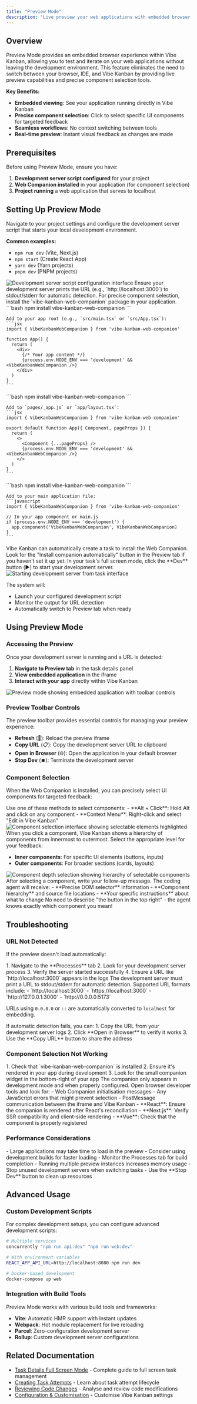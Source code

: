 ```yaml
---
title: "Preview Mode"
description: "Live preview your web applications with embedded browser viewing and precise component selection for seamless development workflows"
---
```


## Overview

Preview Mode provides an embedded browser experience within Vibe Kanban, allowing you to test and iterate on your web applications without leaving the development environment. This feature eliminates the need to switch between your browser, IDE, and Vibe Kanban by providing live preview capabilities and precise component selection tools.

**Key Benefits:**
- **Embedded viewing**: See your application running directly in Vibe Kanban
- **Precise component selection**: Click to select specific UI components for targeted feedback
- **Seamless workflows**: No context switching between tools
- **Real-time preview**: Instant visual feedback as changes are made

## Prerequisites

Before using Preview Mode, ensure you have:

1. **Development server script configured** for your project
2. **Web Companion installed** in your application (for component selection)
3. **Project running** a web application that serves to localhost

## Setting Up Preview Mode

<Steps>
<Step title="Configure Development Server Script">
  Navigate to your project settings and configure the development server script that starts your local development environment.

  **Common examples:**
  - `npm run dev` (Vite, Next.js)
  - `npm start` (Create React App)
  - `yarn dev` (Yarn projects)
  - `pnpm dev` (PNPM projects)

  <Frame>
  <!-- Placeholder for development server configuration screenshot -->
  <img src="/images/preview-mode-dev-script-config.png" alt="Development server script configuration interface" />
  </Frame>

  <Tip>
  Ensure your development server prints the URL (e.g., `http://localhost:3000`) to stdout/stderr for automatic detection.
  </Tip>
</Step>

<Step title="Install Web Companion">
  For precise component selection, install the `vibe-kanban-web-companion` package in your application.

  <Tabs>
  <Tab title="React/Vite">
    ```bash
    npm install vibe-kanban-web-companion
    ```

    Add to your app root (e.g., `src/main.tsx` or `src/App.tsx`):
    ```jsx
    import { VibeKanbanWebCompanion } from 'vibe-kanban-web-companion'

    function App() {
      return (
        <div>
          {/* Your app content */}
          {process.env.NODE_ENV === 'development' && <VibeKanbanWebCompanion />}
        </div>
      )
    }
    ```
  </Tab>

  <Tab title="Next.js">
    ```bash
    npm install vibe-kanban-web-companion
    ```

    Add to `pages/_app.js` or `app/layout.tsx`:
    ```jsx
    import { VibeKanbanWebCompanion } from 'vibe-kanban-web-companion'

    export default function App({ Component, pageProps }) {
      return (
        <>
          <Component {...pageProps} />
          {process.env.NODE_ENV === 'development' && <VibeKanbanWebCompanion />}
        </>
      )
    }
    ```
  </Tab>

  <Tab title="Vue.js">
    ```bash
    npm install vibe-kanban-web-companion
    ```

    Add to your main application file:
    ```javascript
    import { VibeKanbanWebCompanion } from 'vibe-kanban-web-companion'

    // In your app component or main.js
    if (process.env.NODE_ENV === 'development') {
      app.component('VibeKanbanWebCompanion', VibeKanbanWebCompanion)
    }
    ```
  </Tab>
  </Tabs>

  <Info>
  Vibe Kanban can automatically create a task to install the Web Companion. Look for the "Install companion automatically" button in the Preview tab if you haven't set it up yet.
  </Info>
</Step>

<Step title="Start Development Server">
  In your task's full screen mode, click the **Dev** button (▶️) to start your development server.

  <Frame>
  <!-- Placeholder for dev server start button screenshot -->
  <img src="/images/preview-mode-start-dev-server.png" alt="Starting development server from task interface" />
  </Frame>

  The system will:
  - Launch your configured development script
  - Monitor the output for URL detection
  - Automatically switch to Preview tab when ready
</Step>
</Steps>

## Using Preview Mode

### Accessing the Preview

Once your development server is running and a URL is detected:

1. **Navigate to Preview tab** in the task details panel
2. **View embedded application** in the iframe
3. **Interact with your app** directly within Vibe Kanban

<Frame>
<!-- Placeholder for preview mode interface screenshot -->
<img src="/images/preview-mode-interface.png" alt="Preview mode showing embedded application with toolbar controls" />
</Frame>

### Preview Toolbar Controls

The preview toolbar provides essential controls for managing your preview experience:

- **Refresh** (🔄): Reload the preview iframe
- **Copy URL** (📋): Copy the development server URL to clipboard  
- **Open in Browser** (🌐): Open the application in your default browser
- **Stop Dev** (⏹️): Terminate the development server

### Component Selection

When the Web Companion is installed, you can precisely select UI components for targeted feedback:

<Steps>
<Step title="Activate Selection Mode">
  Use one of these methods to select components:
  - **Alt + Click**: Hold Alt and click on any component
  - **Context Menu**: Right-click and select "Edit in Vibe Kanban"

  <Frame>
  <!-- Placeholder for component selection screenshot -->
  <img src="/images/preview-mode-component-selection.png" alt="Component selection interface showing selectable elements highlighted" />
  </Frame>
</Step>

<Step title="Choose Component Depth">
  When you click a component, Vibe Kanban shows a hierarchy of components from innermost to outermost. Select the appropriate level for your feedback:

  - **Inner components**: For specific UI elements (buttons, inputs)
  - **Outer components**: For broader sections (cards, layouts)

  <Frame>
  <!-- Placeholder for component depth selection screenshot -->
  <img src="/images/preview-mode-component-depth.png" alt="Component depth selection showing hierarchy of selectable components" />
  </Frame>
</Step>

<Step title="Provide Targeted Feedback">
  After selecting a component, write your follow-up message. The coding agent will receive:
  - **Precise DOM selector** information
  - **Component hierarchy** and source file locations
  - **Your specific instructions** about what to change

  <Check>
  No need to describe "the button in the top right" - the agent knows exactly which component you mean!
  </Check>
</Step>
</Steps>

## Troubleshooting

### URL Not Detected

If the preview doesn't load automatically:

<AccordionGroup>
<Accordion title="Check Development Server Logs">
  1. Navigate to the **Processes** tab
  2. Look for your development server process
  3. Verify the server started successfully
  4. Ensure a URL like `http://localhost:3000` appears in the logs

  <Warning>
  The development server must print a URL to stdout/stderr for automatic detection.
  </Warning>
</Accordion>

<Accordion title="Verify URL Format">
  Supported URL formats include:
  - `http://localhost:3000`
  - `https://localhost:3000`
  - `http://127.0.0.1:3000`
  - `http://0.0.0.0:5173`

  URLs using `0.0.0.0` or `::` are automatically converted to `localhost` for embedding.
</Accordion>

<Accordion title="Manual URL Entry">
  If automatic detection fails, you can:
  1. Copy the URL from your development server logs
  2. Click **Open in Browser** to verify it works
  3. Use the **Copy URL** button to share the address
</Accordion>
</AccordionGroup>

### Component Selection Not Working

<AccordionGroup>
<Accordion title="Verify Web Companion Installation">
  1. Check that `vibe-kanban-web-companion` is installed
  2. Ensure it's rendered in your app during development
  3. Look for the small companion widget in the bottom-right of your app

  <Tip>
  The companion only appears in development mode and when properly configured.
  </Tip>
</Accordion>

<Accordion title="Check Browser Console">
  Open browser developer tools and look for:
  - Web Companion initialisation messages
  - Any JavaScript errors that might prevent selection
  - PostMessage communication between the iframe and Vibe Kanban
</Accordion>

<Accordion title="Framework-Specific Issues">
  - **React**: Ensure the companion is rendered after React's reconciliation
  - **Next.js**: Verify SSR compatibility and client-side rendering
  - **Vue**: Check that the component is properly registered
</Accordion>
</AccordionGroup>

### Performance Considerations

<AccordionGroup>
<Accordion title="iframe Responsiveness">
  - Large applications may take time to load in the preview
  - Consider using development builds for faster loading
  - Monitor the Processes tab for build completion
</Accordion>

<Accordion title="Memory Usage">
  - Running multiple preview instances increases memory usage
  - Stop unused development servers when switching tasks
  - Use the **Stop Dev** button to clean up resources
</Accordion>
</AccordionGroup>

## Advanced Usage

### Custom Development Scripts

For complex development setups, you can configure advanced development scripts:

```bash
# Multiple services
concurrently "npm run api:dev" "npm run web:dev"

# With environment variables
REACT_APP_API_URL=http://localhost:8080 npm run dev

# Docker-based development
docker-compose up web
```

### Integration with Build Tools

Preview Mode works with various build tools and frameworks:

- **Vite**: Automatic HMR support with instant updates
- **Webpack**: Hot module replacement for live reloading
- **Parcel**: Zero-configuration development server
- **Rollup**: Custom development server configurations

## Related Documentation

- [Task Details Full Screen Mode](/core-features/task-details-full-screen) - Complete guide to full screen task management
- [Creating Task Attempts](/core-features/creating-task-attempts) - Learn about task attempt lifecycle
- [Reviewing Code Changes](/core-features/reviewing-code-changes) - Analyse and review code modifications
- [Configuration & Customisation](/configuration-customisation/global-settings) - Customise Vibe Kanban settings
